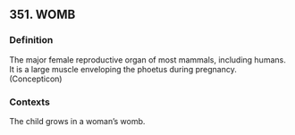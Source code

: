 ## 351. WOMB
### Definition
The major female reproductive organ of most mammals, including humans. It is a large muscle enveloping the phoetus during pregnancy.  (Concepticon)

### Contexts
The child grows in a woman’s womb.

